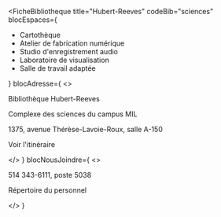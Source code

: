 
<FicheBibliotheque
  title="Hubert-Reeves"
  codeBib="sciences"
  blocEspaces={
    <ul>
      <li><Link>Cartothèque</Link></li>
      <li><Link to="https://studio.bib.umontreal.ca/espaces/ateliers">Atelier de fabrication numérique</Link></li>
      <li><Link to="https://studio.bib.umontreal.ca/espaces/studioaudio">Studio d'enregistrement audio</Link></li>
      <li><Link to="https://studio.bib.umontreal.ca/espaces/visualisation">Laboratoire de visualisation</Link></li>
      <li><Link to="#">Salle de travail adaptée</Link></li>
    </ul>
  }
  blocAdresse={
    <>
      <p>Bibliothèque Hubert-Reeves</p>
      <p>Complexe des sciences du campus MIL</p>
      <p>1375, avenue Thérèse-Lavoie-Roux, salle A-150</p>
      <p><Link to="../nous-joindre/notre-equipe" Icon={ArrowSquareOut}>Voir l'itinéraire</Link></p>
    </>
  }
  blocNousJoindre={
    <>
      <p>514 343-6111, poste 5038</p>
      <p><Link to="#" Icon>Répertoire du personnel</Link></p>
    </>
  }
>

</FicheBibliotheque>